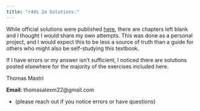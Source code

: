 ```yaml
---
title: "r4ds 2e Solutions:"
---
```


While official solutions were published [here](https://mine-cetinkaya-rundel.github.io/r4ds-solutions/), there are chapters left blank and I thought I would share my own attempts. This was done as a personal project, and I would expect this to be less a source of truth than a guide for others who might also be self-studying this textbook.

If I have errors or my answer isn't sufficient, I noticed there are solutions posted elsewhere for the majority of the exercises included here.\

Thomas Mastri

**Email:** thomasalexm22\@gmail.com

-   (please reach out if you notice errors or have questions)
